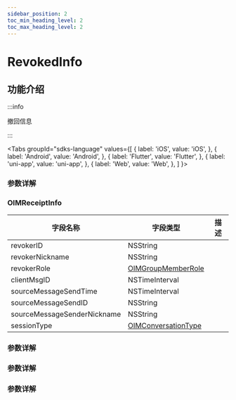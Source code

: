 ```yaml
---
sidebar_position: 2
toc_min_heading_level: 2
toc_max_heading_level: 2
---
```


# RevokedInfo

## 功能介绍

:::info

撤回信息

:::

<Tabs
groupId="sdks-language"
values={[
{ label: 'iOS', value: 'iOS', },
{ label: 'Android', value: 'Android', },
{ label: 'Flutter', value: 'Flutter', },
{ label: 'uni-app', value: 'uni-app', },
{ label: 'Web', value: 'Web', },
]
}>

<TabItem value="Flutter">

### 参数详解

</TabItem>

<TabItem value="iOS">

### OIMReceiptInfo

| 字段名称                    | 字段类型                                                   | 描述 |
| --------------------------- | ---------------------------------------------------------- | ---- |
| revokerID                   | NSString                                                   |      |
| revokerNickname             | NSString                                                   |      |
| revokerRole                 | [OIMGroupMemberRole](docs/sdks/Enum/RoleLevel.mdx)         |      |
| clientMsgID                 | NSTimeInterval                                             |      |
| sourceMessageSendTime       | NSTimeInterval                                             |      |
| sourceMessageSendID         | NSString                                                   |      |
| sourceMessageSenderNickname | NSString                                                   |      |
| sessionType                 | [OIMConversationType](docs/sdks/Enum/ConversationType.mdx) |      |

</TabItem>

<TabItem value="Android">

### 参数详解

</TabItem>

<TabItem value="Web">

### 参数详解

</TabItem>

<TabItem value="uni-app">

### 参数详解

</TabItem>

</Tabs>
